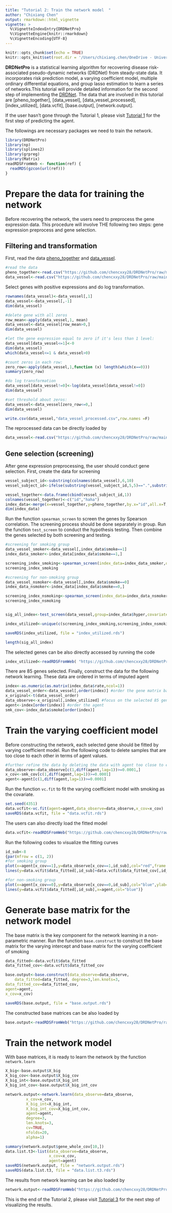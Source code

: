 ```yaml
---
title: "Tutorial 2: Train the network model  "
author: "Chixiang Chen"
output: rmarkdown::html_vignette
vignette: >
  %\VignetteIndexEntry{DRDNetPro}
  %\VignetteEngine{knitr::rmarkdown}
  %\VignetteEncoding{UTF-8}
---
```


```r
knitr::opts_chunk$set(echo = TRUE)
knitr::opts_knit$set(root.dir = '/Users/chixiang.chen/OneDrive - University of Maryland School of Medicine/phd_in_psu/research/Prof._Wu/Network/tissue/blood_vessel/')
```

**DRDNetPro** is a statistical learning algorithm for recovering disease risk-associated pseudo-dynamic networks (DRDNet) from steady-state data. It incorporates risk prediction model, a varying coefficient model, multiple ordinary differential equations, and group lasso estimation to learn a series of networks.This tutorial will provide detailed information for the second step of implementing the [DRDNet](https://academic.oup.com/bioinformatics/article-abstract/38/9/2481/6537533). The data that are involved in this tutorial are [pheno_together], [data_vessel], [data_vessel_processed], [index_utilized], [data.vcfit], [base.output], [network.output]. 

If the user hasn't gone through the Tutorial 1, please visit [Tutorial 1](https://chencxxy28.github.io/DRDNetPro/articles/web/Tutorial1.html) for the first step of predicting the agent. 

The followings are necessary packages we need to train the network.
```r
library(DRDNetPro)
library(np)
library(splines2)
library(grpreg)
library(Matrix)
readRDSFromWeb <- function(ref) {
  readRDS(gzcon(url(ref)))
}
```

# Prepare the data for training the network
Before recovering the network, the users need to preprocess the gene expression data. This procedure will involve THE following two steps: gene expression preprocess and gene selection.

## Filtering and transformation
First, read the data [pheno_together](https://github.com/chencxxy28/DRDNetPro/raw/main/vignettes/data/pheno_together.csv) and [data_vessel](https://github.com/chencxxy28/DRDNetPro/raw/main/vignettes/data/data_vessel.csv).
```r
#read the data
pheno_together<-read.csv("https://github.com/chencxxy28/DRDNetPro/raw/main/vignettes/data/pheno_together.csv") # phenotype data
data_vessel<-read.csv("https://github.com/chencxxy28/DRDNetPro/raw/main/vignettes/data/data_vessel.csv") # gene expression data
```

Select genes with positive expressions and do log transformation. 
```r
rownames(data_vessel)<-data_vessel[,1]
data_vessel<-data_vessel[,-1]
dim(data_vessel)

#delete gene with all zeros
row_mean<-apply(data_vessel,1, mean)
data_vessel<-data_vessel[row_mean>0,]
dim(data_vessel)

#let the gene expression equal to zero if it's less than 1 level:
data_vessel[data_vessel<=1]<-0
dim(data_vessel)
which(data_vessel<=1 & data_vessel>0)

#count zeros in each row:
zero_row<-apply(data_vessel,1,function (x) length(which(x==0)))
summary(zero_row)

#do log transformation
data_vessel[data_vessel!=0]<-log(data_vessel[data_vessel!=0])
dim(data_vessel)

#set threshold about zeros:
data_vessel<-data_vessel[zero_row<=0,]
dim(data_vessel)

write.csv(data_vessel,"data_vessel_processed.csv",row.names =F)
```

The reprocessed data can be directly loaded by
```r
data_vessel<-read.csv("https://github.com/chencxxy28/DRDNetPro/raw/main/vignettes/data/data_vessel_processed.csv") # read preprocessed gene expression data
```

## Gene selection (screening)
After gene expression preprocessing, the user should conduct gene selection. First, create the data for screening
```r
vessel_subject_id<-substring(colnames(data_vessel),6,10)
vessel_subject_id<-ifelse(substring(vessel_subject_id,5,5)==".",substring(vessel_subject_id,1,4),substring(vessel_subject_id,1,5))

vessel_together<-data.frame(cbind(vessel_subject_id,1))
colnames(vessel_together)<-c("id","haha")
index_data<-merge(x=vessel_together,y=pheno_together,by.x="id",all.x=T,sort=F)
dim(index_data)
```

Run the function `spearman_screen` to screen the genes by Spearson correlation. The screening process should be done separately in group. Run the function `test_screen` to conduct the hypothesis testing. Then combine the genes selected by both screening and testing.
```r
#screening for smoking group
data_vessel_smoker<-data_vessel[,index_data$smoke==1]
index_data_smoker<-index_data[index_data$smoke==1,]

screening_index_smoking<-spearman_screen(index_data=index_data_smoker,data_vessel=data_vessel_smoker,size=40)
screening_index_smoking

#screening for non-smoking group
data_vessel_nsmoker<-data_vessel[,index_data$smoke==0]
index_data_nsmoker<-index_data[index_data$smoke==0,]

screening_index_nsmoking<-spearman_screen(index_data=index_data_nsmoker,data_vessel=data_vessel_nsmoker,size=40)
screening_index_nsmoking


sig_all_index<-test_screen(data_vessel,group=index_data$hyper,covariate=index_data$smoke)

index_utilized<-unique(c(screening_index_smoking,screening_index_nsmoking,sig_all_index))

saveRDS(index_utilized, file = "index_utilized.rds")

length(sig_all_index)
```

The selected genes can be also directly accessed by running the code
```r
index_utilized<-readRDSFromWeb( "https://github.com/chencxxy28/DRDNetPro/raw/main/vignettes/data/index_utilized.rds")
```

There are 85 genes selected. Finally, construct the data for the following network learning. These data are ordered in terms of imputed agent
```r
index<-as.numeric(as.matrix(index_data$rate,ncol=1))
data_vessel_order<-data_vessel[,order(index)] #order the gene matrix based on the order of the agent
x_original<-t(data_vessel_order)
data_observe<-x_original[,index_utilized] #focus on the selected 85 gene expressions
agent<-index[order(index)] #order the agent
smk_cov<-index_data$smoke[order(index)]
```

# Train the varying coefficient model
Before constructing the network, each selected gene should be fitted by varying coefficient model. Run the following code to delete samples that are too close to each other in terms of agent values.
```r
#further refine the data by deleting the data with agent too close to each other, this step is highly recommended in practice. Here we set the threshod=0.0001
data_observe<-data_observe[c(1,diff(agent,lag=1))>=0.0001,]
x_cov<-smk_cov[c(1,diff(agent,lag=1))>=0.0001]
agent<-agent[c(1,diff(agent,lag=1))>=0.0001]
```

Run the function `vc.fit` to fit the varying coefficient model with smoking as the covariate.

```r
set.seed(4351)
data.vcfit<-vc.fit(agent=agent,data_observe=data_observe,x_cov=x_cov)
saveRDS(data.vcfit, file = "data.vcfit.rds")
```

The users can also directly load the fitted model
```r
data.vcfit<-readRDSFromWeb("https://github.com/chencxxy28/DRDNetPro/raw/main/vignettes/data/data.vcfit.rds")
```

Run the following codes to visualize the fitting curves
```r
id_sub<-8
{par(mfrow = c(1, 2))
#for smoking group
plot(x=agent[x_cov==1],y=data_observe[x_cov==1,id_sub],col="red",frame = FALSE,ylab="Expression",xlab="Agent",main="Smoking")
lines(y=data.vcfit$data_fitted[,id_sub]+data.vcfit$data_fitted_cov[,id_sub],x=agent,col="red")

#for non-smoking group
plot(x=agent[x_cov==0],y=data_observe[x_cov==0,id_sub],col="blue",ylab="Expression",xlab="Agent",main="Non-smoking")
lines(y=data.vcfit$data_fitted[,id_sub],x=agent,col="blue")}
```


# Generate base matrix for the network model
The base matrix is the key component for the network learning in a non-parametric manner. Run the function `base.construct` to construct the base matrix for the varying intercept and base matrix for the varying coefficient of smoking
```r
data_fitted<-data.vcfit$data_fitted
data_fitted_cov<-data.vcfit$data_fitted_cov

base.output<-base.construct(data_observe=data_observe,
    data_fitted=data_fitted, degree=3,len.knots=3,
data_fitted_cov=data_fitted_cov,
agent=agent,
x_cov=x_cov)

saveRDS(base.output, file = "base.output.rds")
```

The constructed base matrices can be also loaded by
```r
base.output<-readRDSFromWeb("https://github.com/chencxxy28/DRDNetPro/raw/main/vignettes/data/base.output.rds")
```

# Train the network model
With base matrices, it is ready to learn the network by the function `network.learn`
```r
X_big<-base.output$X_big
X_big_cov<-base.output$X_big_cov
X_big_int<-base.output$X_big_int
X_big_int_cov<-base.output$X_big_int_cov

network.output<-network.learn(data_observe=data_observe,
         x_cov=x_cov,
         X_big_int=X_big_int,
         X_big_int_cov=X_big_int_cov,
         agent=agent,
         degree=3,
         len.knots=3,
         cv=TRUE,
         nfolds=20,
         alpha=1)

summary(network.output$gene_whole_cov[10,])
data.list.t3<-list(data_observe=data_observe,
                   x_cov=x_cov,
                   agent=agent)
saveRDS(network.output, file = "network.output.rds")
saveRDS(data.list.t3, file = "data.list.t3.rds")
```

The results from network learning can be also loaded by
```r
network.output<-readRDSFromWeb("https://github.com/chencxxy28/DRDNetPro/raw/main/vignettes/data/network.output.rds")
```

This is the end of the Tutorial 2, please visit [Tutorial 3](https://chencxxy28.github.io/DRDNetPro/articles/web/Tutorial3.html) for the next step of visualizing the results. 
